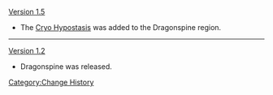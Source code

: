 [[Version 1.5]]
*The [[Cryo Hypostasis]] was added to the Dragonspine region.
----
[[Version 1.2]]
*Dragonspine was released.
<noinclude>[[Category:Change History]]</noinclude>